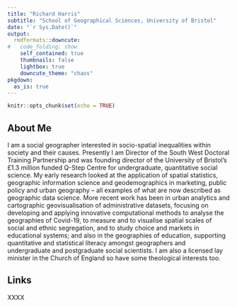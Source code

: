 ```yaml
---
title: "Richard Harris"
subtitle: "School of Geographical Sciences, University of Bristol"
date: "`r Sys.Date()`"
output:
  rmdformats::downcute:
#   code_folding: show
    self_contained: true
    thumbnails: false
    lightbox: true
    downcute_theme: "chaos"
pkgdown:
  as_is: true
---
```


```r
knitr::opts_chunk$set(echo = TRUE)
```

## About Me

I am a social geographer interested in socio-spatial inequalities within society and their causes. Presently I am Director of the South West Doctoral Training Partnership and was founding director of the University of Bristol’s £1.3 million funded Q-Step Centre for undergraduate, quantitative social science. My early research looked at the application of spatial statistics, geographic information science and geodemographics in marketing, public policy and urban geography – all examples of what are now described as geographic data science. More recent work has been in urban analytics and cartographic geovisualisation of administrative datasets, focusing on developing and applying innovative computational methods to analyse the geographies of Covid-19, to measure and to visualise spatial scales of social and ethnic segregation, and to study choice and markets in educational systems; and also in the geographies of education, supporting quantitative and statistical literacy amongst geographers and undergraduate and postgraduate social scientists. I am also a licensed lay minister in the Church of England so have some theological interests too.

## Links

XXXX